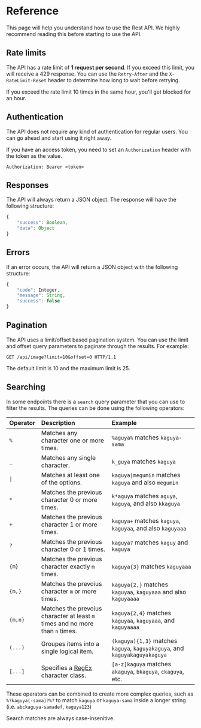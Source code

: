 
# Reference

This page will help you understand how to use the Rest API. We highly recommend reading this before starting to use the API.

## Rate limits

The API has a rate limit of **1 request per second**. If you exceed this limit, you will receive a 429 response. You can use the `Retry-After` and the `X-RateLimit-Reset` header to determine how long to wait before retrying.

If you exceed the rate limit 10 times in the same hour, you'll get blocked for an hour.

## Authentication

The API does not require any kind of authentication for regular users. You can go ahead and start using it right away.

If you have an access token, you need to set an `Authorization` header with the token as the value.

```copy=false
Authorization: Bearer <token>
```

## Responses

The API will always return a JSON object. The response will have the following structure:

```js
{
    "success": Boolean,
    "data": Object
}
```

## Errors

If an error occurs, the API will return a JSON object with the following structure:

```js
{
    "code": Integer,
    "message": String,
    "success": false
}
```

## Pagination

The API uses a limit/offset based pagination system. You can use the limit and offset query parameters to paginate through the results. For example:

```
GET /api/image?limit=10&offset=0 HTTP/1.1
```

The default limit is 10 and the maximum limit is 25.

## Searching

In some endpoints there is a `search` query parameter that you can use to filter the results. The queries can be done using the following operators:

| Operator | Description                                                                                                                               | Example                                                                    |
| :------- | :---------------------------------------------------------------------------------------------------------------------------------------- | :------------------------------------------------------------------------- |
| `%`      | Matches any character one or more times.                                                                                                  | `%aguya%` matches `kaguya-sama`                                            |
| `_`      | Matches any single character.                                                                                                             | `k_guya` matches `kaguya`                                                  |
| `\|`     | Matches at least one of the options.                                                                                                      | `kaguya\|megumin` matches `kaguya` and also `megumin`                      |
| `*`      | Matches the previous character 0 or more times.                                                                                           | `k*aguya` matches `aguya`, `kaguya`, and also `kkaguya`                    |
| `+`      | Matches the previous character 1 or more times.                                                                                           | `kaguya+` matches `kaguya`, `kaguyaa`, and also `kaguyaaa`                 |
| `?`      | Matches the previous character 0 or 1 times.                                                                                              | `kaguya?` matches `kaguy` and `kaguya`                                     |
| `{m}`    | Matches the previous character exactly `m` times.                                                                                         | `kaguya{3}` matches `kaguyaaa`                                             |
| `{m,}`   | Matches the prevoius character `m` or more times.                                                                                         | `kaguya{2,}` matches `kaguyaa`, `kaguyaaa` and also `kaguyaaaa`            |
| `{m,n}`  | Matches the prevoius character at least `m` times and no more than `n` times.                                                             | `kaguya{2,4}` matches `kaguyaa`, `kaguyaaa`, and `kaguyaaaa`               |
| `(...)`  | Groupes items into a single logical item.                                                                                                 | `(kaguya){1,3}` matches `kaguya`, `kaguyakaguya`, and `kaguyakaguyakaguya` |
| `[...]`  | Specifies a [RegEx](https://developer.mozilla.org/en-US/docs/Web/JavaScript/Guide/Regular_Expressions/Character_Classes) character class. | `[a-z]kaguya` matches `akaguya`, `bkaguya`, `ckaguya`, etc.                |

These operators can be combined to create more complex queries, such as `%?kaguya(-sama)?%?` to match `kaguya` or `kaguya-sama` inside a longer string (i.e. `abckaguya-samadef`, `kaguya123`)

<Callout type="info">
    Search matches are always case-insenitive.
</Callout>
